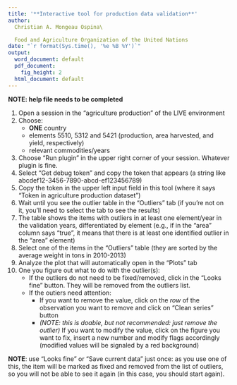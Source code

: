 ```yaml
---
title: '**Interactive tool for production data validation**'
author:
  Christian A. Mongeau Ospina\

  Food and Agriculture Organization of the United Nations
date: "`r format(Sys.time(), '%e %B %Y')`"
output:
  word_document: default
  pdf_document:
    fig_height: 2
  html_document: default
---
```


**NOTE: help file needs to be completed**

1. Open a session in the "agriculture production" of the LIVE environment
1. Choose:
   - **ONE** country
   - elements 5510, 5312 and 5421 (production, area harvested, and yield, respectively)
   - relevant commodities/years
1. Choose "Run plugin" in the upper right corner of your session. Whatever
plugin is fine.
1. Select "Get debug token" and copy the token that appears (a string like
abcdef12-3456-7890-abcd-ef123456789)
1. Copy the token in the upper left input field in this tool (where it says
"Token in agriculture production dataset")
1. Wait until you see the outlier table in the "Outliers" tab (if you're not on it, you'll need to select the tab to see the results)
1. The table shows the items with outliers in at least one element/year in the validation years, differentiated by element (e.g., if in the "area" column
says "true", it means that there is at least one identified outlier in the "area" element)
1. Select one of the items in the "Outliers" table (they are sorted by the average weight in tons in 2010-2013)
1. Analyze the plot that will automatically open in the "Plots" tab
1. One you figure out what to do with the outlier(s):
   - If the outliers do not need to be fixed/removed, click in the "Looks fine" button. They will be removed from the outliers list.
   - If the outiers need attention:
     - If you want to remove the value, click on the _row_ of the observation you want to remove and click on "Clean series" button
     - _(NOTE: this is doable, but not recommended: just remove the outlier)_ If you want to modify the value, click on the figure you want to fix, insert a new number and modify flags accordingly (modified values will be signaled by a red background)
  
**NOTE**: use "Looks fine" or "Save current data" just once: as you use one of this, the item will be marked as fixed and removed from the list of outliers, so you will not be able to see it again (in this case, you should start again).
